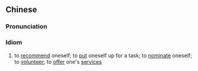 {{also|毛遂自荐}}
==Chinese==
{{zh-forms|s=毛遂自荐|type=22|{{w|zh:毛遂|Mao Sui}}<br>(BCE 3rd century)}}

===Pronunciation===
{{zh-pron
|m=máosuìzìjiàn
|c=mou4 seoi6 zi6 zin3
|cat=id
}}

===Idiom===
{{zh-idiom}}

# to [[recommend]] oneself; to [[put]] oneself up for a task; to [[nominate]] oneself; to [[volunteer]]; to [[offer]] one's [[service]]s
